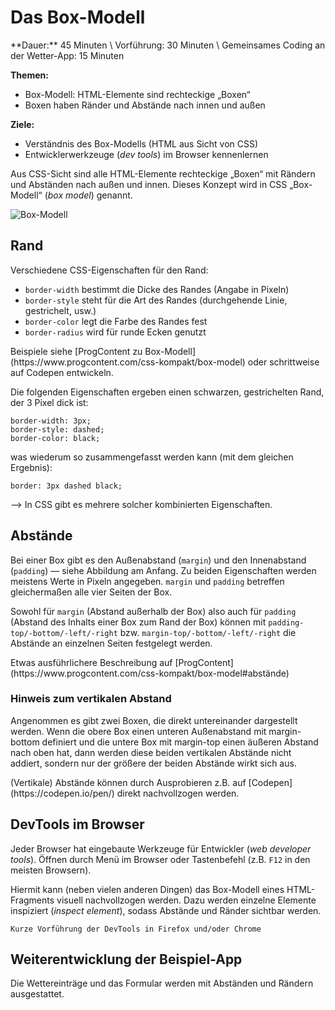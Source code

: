 
# Das Box-Modell

<Callout>
  **Dauer:** 45 Minuten \
  Vorführung: 30 Minuten \
  Gemeinsames Coding an der Wetter-App: 15 Minuten

  **Themen:**
  - Box-Modell: HTML-Elemente sind rechteckige „Boxen“
  - Boxen haben Ränder und Abstände nach innen und außen

  **Ziele:** 
  - Verständnis des Box-Modells (HTML aus Sicht von CSS)
  - Entwicklerwerkzeuge (_dev tools_) im Browser kennenlernen
</Callout>

Aus CSS-Sicht sind alle HTML-Elemente rechteckige „Boxen“ mit Rändern und 
Abständen nach außen und innen. Dieses Konzept wird in CSS „Box-Modell“
(_box model_) genannt.

![Box-Modell](/images/web-prog/box-model.png)

## Rand

Verschiedene CSS-Eigenschaften für den Rand:

- `border-width` bestimmt die Dicke des Randes (Angabe in Pixeln)
- `border-style` steht für die Art des Randes (durchgehende Linie, gestrichelt, usw.)
- `border-color` legt die Farbe des Randes fest
- `border-radius` wird für runde Ecken genutzt

<Callout type="warning" emoji="👨🏻‍💻">
Beispiele siehe [ProgContent zu Box-Modell](https://www.progcontent.com/css-kompakt/box-model) 
oder schrittweise auf Codepen entwickeln.
</Callout>

Die folgenden Eigenschaften ergeben einen schwarzen, gestrichelten Rand, 
der 3 Pixel dick ist:

```
border-width: 3px;
border-style: dashed;
border-color: black;
```

was wiederum so zusammengefasst werden kann (mit dem gleichen Ergebnis):

```
border: 3px dashed black;
```

<Callout type="warning">
&xrarr; In CSS gibt es mehrere solcher kombinierten Eigenschaften.
</Callout>

## Abstände

Bei einer Box gibt es den Außenabstand (`margin`) und den Innenabstand 
(`padding`) &mdash; siehe Abbildung am Anfang. Zu beiden Eigenschaften 
werden meistens Werte in Pixeln angegeben. `margin` und `padding`
betreffen gleichermaßen alle vier Seiten der Box.

Sowohl für `margin` (Abstand außerhalb der Box) also auch für `padding`
(Abstand des Inhalts einer Box zum Rand der Box) können mit 
`padding-top/-bottom/-left/-right` bzw. `margin-top/-bottom/-left/-right`
die Abstände an einzelnen Seiten festgelegt werden.

<Callout type="warning">
Etwas ausführlichere Beschreibung auf 
[ProgContent](https://www.progcontent.com/css-kompakt/box-model#abstände) 
</Callout>

### Hinweis zum vertikalen Abstand

Angenommen es gibt zwei Boxen, die direkt untereinander dargestellt werden. 
Wenn die obere Box einen unteren Außenabstand mit margin-bottom definiert und die 
untere Box mit margin-top einen äußeren Abstand nach oben hat, dann werden diese 
beiden vertikalen Abstände nicht addiert, sondern nur der größere der beiden 
Abstände wirkt sich aus.

<Callout type="warning">
(Vertikale) Abstände können durch Ausprobieren z.B. auf 
[Codepen](https://codepen.io/pen/) direkt nachvollzogen werden.
</Callout>

## DevTools im Browser

Jeder Browser hat eingebaute Werkzeuge für Entwickler
(_web developer tools_). Öffnen durch Menü im Browser
oder Tastenbefehl (z.B. `F12` in den meisten Browsern). 

Hiermit kann (neben vielen anderen Dingen) das Box-Modell
eines HTML-Fragments visuell nachvollzogen werden. Dazu
werden einzelne Elemente inspiziert (_inspect element_),
sodass Abstände und Ränder sichtbar werden.

```
Kurze Vorführung der DevTools in Firefox und/oder Chrome
```

## Weiterentwicklung der Beispiel-App

<Callout type="warning" emoji="👨🏻‍💻">
Die Wettereinträge und das Formular werden mit Abständen und Rändern
ausgestattet. 
</Callout>